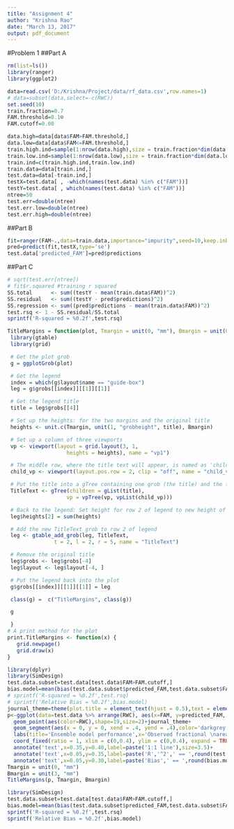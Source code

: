 ```yaml
---
title: "Assignment 4"
author: "Krishna Rao"
date: "March 13, 2017"
output: pdf_document
---
```


#Problem 1
##Part A
```r
rm(list=ls())
library(ranger)
library(ggplot2)
```



```r
data=read.csv('D:/Krishna/Project/data/rf_data.csv',row.names=1)
# data=subset(data,select=-c(RWC))
set.seed(10)
train.fraction=0.7
FAM.threshold=0.1☺
FAM.cutoff=0.00
```
```r
data.high=data[data$FAM>FAM.threshold,]
data.low=data[data$FAM<=FAM.threshold,]
train.high.ind=sample(1:nrow(data.high),size = train.fraction*dim(data.high)[1])
train.low.ind=sample(1:nrow(data.low),size = train.fraction*dim(data.low)[1])
train.ind=c(train.high.ind,train.low.ind)
train.data=data[train.ind,]
test.data=data[-train.ind,]
testX=test.data[ , -which(names(test.data) %in% c("FAM"))]
testY=test.data[ , which(names(test.data) %in% c("FAM"))]
ntree=50
test.err=double(ntree)
test.err.low=double(ntree)
test.err.high=double(ntree)

```

##Part B
```r
fit=ranger(FAM~.,data=train.data,importance="impurity",seed=10,keep.inbag=TRUE)
pred=predict(fit,testX,type='se')
test.data['predicted_FAM']=pred$predictions
```

##Part C
```r
# sqrt(test.err[ntree])
# fit$r.squared #training r squared
SS.total      <- sum((testY - mean(train.data$FAM))^2)
SS.residual   <- sum((testY - pred$predictions)^2)
SS.regression <- sum((pred$predictions - mean(train.data$FAM))^2)
test.rsq <- 1 - SS.residual/SS.total
sprintf('R-squared = %0.2f',test.rsq)
```


```r
TitleMargins = function(plot, Tmargin = unit(0, "mm"), Bmargin = unit(0, "mm")) { 
 library(gtable)
 library(grid)

 # Get the plot grob
 g = ggplotGrob(plot)

 # Get the legend
 index = which(g$layout$name == "guide-box")
 leg = g$grobs[[index]][[1]][[1]]

 # Get the legend title 
 title = leg$grobs[[4]]

 # Set up the heights: for the two margins and the original title
 heights <- unit.c(Tmargin, unit(1, "grobheight", title), Bmargin)

 # Set up a column of three viewports
 vp <- viewport(layout = grid.layout(3, 1,
                   heights = heights), name = "vp1")

 # The middle row, where the title text will appear, is named as 'child_vp'.
 child_vp <- viewport(layout.pos.row = 2, clip = "off", name = "child_vp")

 # Put the title into a gTree containing one grob (the title) and the three viewports
 TitleText <- gTree(children = gList(title),
                   vp = vpTree(vp, vpList(child_vp)))

 # Back to the legend: Set height for row 2 of legend to new height of TitleText
 leg$heights[2] = sum(heights)

 # Add the new TitleText grob to row 2 of legend
 leg <- gtable_add_grob(leg, TitleText, 
               t = 2, l = 2, r = 5, name = "TitleText")

 # Remove the original title
 leg$grobs <- leg$grobs[-4]
 leg$layout <- leg$layout[-4, ]

 # Put the legend back into the plot
 g$grobs[[index]][[1]][[1]] = leg

 class(g) =  c("TitleMargins", class(g))

 g

 }
# A print method for the plot
print.TitleMargins <- function(x) {
   grid.newpage()
   grid.draw(x)
}

```

```r
library(dplyr)
library(SimDesign)
test.data.subset=test.data[test.data$FAM>FAM.cutoff,]
bias.model=mean(bias(test.data.subset$predicted_FAM,test.data.subset$FAM,relative=TRUE))
# sprintf('R-squared = %0.2f',test.rsq)
# sprintf('Relative Bias = %0.2f',bias.model)
journal_theme=theme(plot.title = element_text(hjust = 0.5),text = element_text(size=13))
p<-ggplot(data=test.data %>% arrange(RWC), aes(x=FAM, y=predicted_FAM, group=1)) +
  geom_point(aes(color=RWC),shape=19,size=2)+journal_theme+
  geom_segment(aes(x = 0, y = 0, xend = .4, yend = .4),color='darkgrey',size=0.8)+
  labs(title='Ensemble model performance',x='Observed fractional \narea of mortlality',y='Predicted fractional \narea of mortality',color='Relative\nwater content')+
  coord_fixed(ratio = 1, xlim = c(0,0.4), ylim = c(0,0.4), expand = TRUE)+
  annotate('text',x=0.35,y=0.40,label=paste('1:1 line'),size=3.5)+
  annotate('text',x=0.05,y=0.35,label=paste('R','^2',' == ',round(test.rsq,2)),size=5,parse=TRUE,hjust=0)+
  annotate('text',x=0.05,y=0.30,label=paste('Bias',' == ',round(bias.model,2)),size=5,parse=TRUE,hjust=0)
Tmargin = unit(0, "mm")
Bmargin = unit(3, "mm")
TitleMargins(p, Tmargin, Bmargin)
```

```r
library(SimDesign)
test.data.subset=test.data[test.data$FAM>FAM.cutoff,]
bias.model=mean(bias(test.data.subset$predicted_FAM,test.data.subset$FAM,relative=TRUE))
sprintf('R-squared = %0.2f',test.rsq)
sprintf('Relative Bias = %0.2f',bias.model)
```






